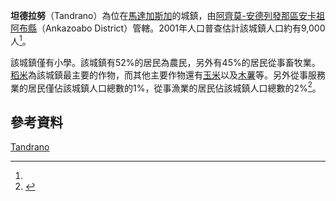 {{expand|time=2016-01-17T12:52:45+00:00}}
{{Infobox settlement
|official_name = 坦德拉努
|other_name =
|native_name = Tandrano
|nickname =
|settlement_type = 
|motto =
|pushpin_map = Madagascar
|pushpin_label_position =bottom
|pushpin_map_caption =坦德拉努在馬達加斯加的位置
|pushpin_mapsize =180
|coordinates_region = MG
|subdivision_type = 國家
|subdivision_name = {{MAD}}
|subdivision_type1 = {{le|區 (馬達加斯加)|Regions of Madagascar|區}}
|subdivision_name1 = [[阿齊莫-安德列發那區|阿齊莫-安德列發那區]]
|subdivision_type2 = {{le|縣 (馬達加斯加)|Districts of Madagascar|縣}}
|subdivision_name2 = [[安卡祖阿布縣|安卡祖阿布縣]]
|population_as_of = 2001
|population_footnotes = <ref name="pop"/>
|population_total = 9000
|population_note =
|population_density_km2 =
|population_density_urban_sq_mi =
|population_blank1_title =民族
|population_blank1 = 
|population_blank2_title =宗教
|population_blank2 =
|timezone = [[東非時間|EAT]]
|utc_offset = +3
|timezone_DST = 
|utc_offset_DST = 
|coordinates_display = inline,title
|latd=22 |latm=05 |lats= |latNS=S
|longd=44|longm=38 |longs= |longEW=E
|elevation_footnotes=
|elevation_m = 401
|elevation_ft =
}}

'''坦德拉努'''（Tandrano）為位在[[馬達加斯加|馬達加斯加]]的城鎮，由[[阿齊莫-安德列發那區|阿齊莫-安德列發那區]][[安卡祖阿布縣|安卡祖阿布縣]]（Ankazoabo District）管轄。2001年人口普查估計該城鎮人口約有9,000人<ref name="pop"/>。

該城鎮僅有小學。該城鎮有52%的居民為農民，另外有45%的居民從事畜牧業。[[稻米|稻米]]為該城鎮最主要的作物，而其他主要作物還有[[玉米|玉米]]以及[[木薯|木薯]]等。另外從事服務業的居民僅佔該城鎮人口總數的1%，從事漁業的居民佔該城鎮人口總數的2%<ref name="pop">{{cite web | url=http://www.ilo.cornell.edu/ilo/data.html | title=ILO census data | publisher=[[Cornell_University|Cornell University]] | year=2002 | accessdate=2008-03-12 | archive-date=2008-07-05 | archive-url=https://web.archive.org/web/20080705124329/http://www.ilo.cornell.edu/ilo/data.html | dead-url=no }}</ref>。

== 參考資料 ==
{{reflist}}

{{阿齊莫-安德列發那區}}

[[Category:阿齊莫-安德列發那區聚居地|Tandrano]]

{{Madagascar-geo-stub}}